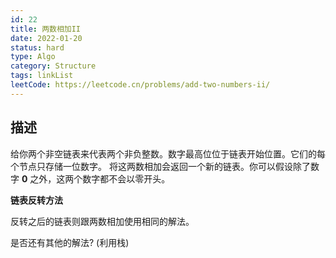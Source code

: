 ```yaml
---
id: 22
title: 两数相加II
date: 2022-01-20
status: hard
type: Algo
category: Structure
tags: linkList
leetCode: https://leetcode.cn/problems/add-two-numbers-ii/
---
```


## 描述

给你两个非空链表来代表两个非负整数。数字最高位位于链表开始位置。它们的每个节点只存储一位数字。
将这两数相加会返回一个新的链表。你可以假设除了数字 **0** 之外，这两个数字都不会以零开头。

**链表反转方法**

反转之后的链表则跟两数相加使用相同的解法。

是否还有其他的解法? (利用栈)

